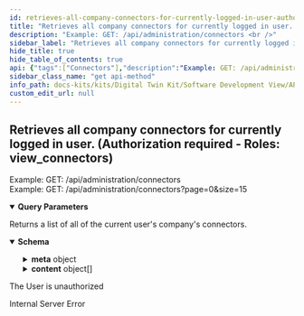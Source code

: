 ```yaml
---
id: retrieves-all-company-connectors-for-currently-logged-in-user-authorization-required-roles-view-connectors
title: "Retrieves all company connectors for currently logged in user. (Authorization required - Roles: view_connectors)"
description: "Example: GET: /api/administration/connectors <br />"
sidebar_label: "Retrieves all company connectors for currently logged in user. (Authorization required - Roles: view_connectors)"
hide_title: true
hide_table_of_contents: true
api: {"tags":["Connectors"],"description":"Example: GET: /api/administration/connectors <br />\r\nExample: GET: /api/administration/connectors?page=0&size=15","parameters":[{"name":"page","in":"query","description":"Optional query parameter defining the requested page number.","schema":{"type":"integer","format":"int32","default":0},"example":0},{"name":"size","in":"query","description":"Optional query parameter defining the number of connectors listed per page.","schema":{"type":"integer","format":"int32","default":15},"example":15}],"responses":{"200":{"description":"Returns a list of all of the current user's company's connectors.","content":{"application/json":{"schema":{"type":"object","properties":{"meta":{"type":"object","properties":{"totalElements":{"type":"integer","format":"int32"},"totalPages":{"type":"integer","format":"int32"},"page":{"type":"integer","format":"int32"},"contentSize":{"type":"integer","format":"int32"}},"additionalProperties":false},"content":{"type":"array","items":{"type":"object","properties":{"name":{"type":"string","nullable":true},"location":{"type":"string","nullable":true},"id":{"type":"string","format":"uuid"},"type":{"enum":["COMPANY_CONNECTOR","CONNECTOR_AS_A_SERVICE"],"type":"string"},"status":{"enum":["PENDING","ACTIVE","INACTIVE"],"type":"string"},"hostId":{"type":"string","format":"uuid","nullable":true},"hostCompanyName":{"type":"string","nullable":true},"selfDescriptionDocumentId":{"type":"string","format":"uuid","nullable":true},"documentName":{"type":"string","nullable":true}},"additionalProperties":false},"nullable":true}},"additionalProperties":false}}}},"401":{"description":"The User is unauthorized"},"500":{"description":"Internal Server Error"}},"method":"get","path":"/api/administration/Connectors","security":[{"Bearer":[]}],"securitySchemes":{"Bearer":{"type":"apiKey","description":"JWT Authorization header using the Bearer scheme. \r\n\r\n Enter 'Bearer' [space] and then your token in the text input below.\r\n\r\nExample: \"Bearer 12345abcdef\"","name":"Authorization","in":"header"}},"info":{"title":"Org.Eclipse.TractusX.Portal.Backend.Administration.Service","version":"v2"},"postman":{"name":"Retrieves all company connectors for currently logged in user. (Authorization required - Roles: view_connectors)","description":{"content":"Example: GET: /api/administration/connectors <br />\r\nExample: GET: /api/administration/connectors?page=0&size=15","type":"text/plain"},"url":{"path":["api","administration","Connectors"],"host":["{{baseUrl}}"],"query":[{"disabled":false,"description":{"content":"Optional query parameter defining the requested page number.","type":"text/plain"},"key":"page","value":""},{"disabled":false,"description":{"content":"Optional query parameter defining the number of connectors listed per page.","type":"text/plain"},"key":"size","value":""}],"variable":[]},"header":[{"key":"Accept","value":"application/json"}],"method":"GET"}}
sidebar_class_name: "get api-method"
info_path: docs-kits/kits/Digital Twin Kit/Software Development View/API EDC Discovery//org-eclipse-tractusx-portal-backend-administration-service
custom_edit_url: null
---
```



## Retrieves all company connectors for currently logged in user. (Authorization required - Roles: view_connectors)



Example: GET: /api/administration/connectors <br />
Example: GET: /api/administration/connectors?page=0&size=15

<details style={{"marginBottom":"1rem"}} data-collapsed={false} open={true}><summary style={{}}><strong>Query Parameters</strong></summary><div><ul><ParamsItem className={"paramsItem"} param={{"name":"page","in":"query","description":"Optional query parameter defining the requested page number.","schema":{"type":"integer","format":"int32","default":0},"example":0}}></ParamsItem><ParamsItem className={"paramsItem"} param={{"name":"size","in":"query","description":"Optional query parameter defining the number of connectors listed per page.","schema":{"type":"integer","format":"int32","default":15},"example":15}}></ParamsItem></ul></div></details><div><ApiTabs><TabItem label={"200"} value={"200"}><div>

Returns a list of all of the current user's company's connectors.

</div><div><MimeTabs schemaType={"response"}><TabItem label={"application/json"} value={"application/json"}><SchemaTabs><TabItem label={"Schema"} value={"Schema"}><details style={{}} data-collapsed={false} open={true}><summary style={{"textAlign":"left"}}><strong>Schema</strong></summary><div style={{"textAlign":"left","marginLeft":"1rem"}}></div><ul style={{"marginLeft":"1rem"}}><SchemaItem collapsible={true} className={"schemaItem"}><details style={{}}><summary style={{}}><strong>meta</strong><span style={{"opacity":"0.6"}}> object</span></summary><div style={{"marginLeft":"1rem"}}><SchemaItem collapsible={false} name={"totalElements"} required={false} deprecated={undefined} schemaDescription={undefined} schemaName={"int32"} qualifierMessage={undefined} defaultValue={undefined}></SchemaItem><SchemaItem collapsible={false} name={"totalPages"} required={false} deprecated={undefined} schemaDescription={undefined} schemaName={"int32"} qualifierMessage={undefined} defaultValue={undefined}></SchemaItem><SchemaItem collapsible={false} name={"page"} required={false} deprecated={undefined} schemaDescription={undefined} schemaName={"int32"} qualifierMessage={undefined} defaultValue={undefined}></SchemaItem><SchemaItem collapsible={false} name={"contentSize"} required={false} deprecated={undefined} schemaDescription={undefined} schemaName={"int32"} qualifierMessage={undefined} defaultValue={undefined}></SchemaItem></div></details></SchemaItem><SchemaItem collapsible={true} className={"schemaItem"}><details style={{}}><summary style={{}}><strong>content</strong><span style={{"opacity":"0.6"}}> object[]</span></summary><div style={{"marginLeft":"1rem"}}><SchemaItem collapsible={false} name={"name"} required={false} deprecated={undefined} schemaDescription={undefined} schemaName={"string"} qualifierMessage={undefined} defaultValue={undefined}></SchemaItem><SchemaItem collapsible={false} name={"location"} required={false} deprecated={undefined} schemaDescription={undefined} schemaName={"string"} qualifierMessage={undefined} defaultValue={undefined}></SchemaItem><SchemaItem collapsible={false} name={"id"} required={false} deprecated={undefined} schemaDescription={undefined} schemaName={"uuid"} qualifierMessage={undefined} defaultValue={undefined}></SchemaItem><SchemaItem collapsible={false} name={"type"} required={false} deprecated={undefined} schemaDescription={undefined} schemaName={"string"} qualifierMessage={"**Possible values:** [`COMPANY_CONNECTOR`, `CONNECTOR_AS_A_SERVICE`]"} defaultValue={undefined}></SchemaItem><SchemaItem collapsible={false} name={"status"} required={false} deprecated={undefined} schemaDescription={undefined} schemaName={"string"} qualifierMessage={"**Possible values:** [`PENDING`, `ACTIVE`, `INACTIVE`]"} defaultValue={undefined}></SchemaItem><SchemaItem collapsible={false} name={"hostId"} required={false} deprecated={undefined} schemaDescription={undefined} schemaName={"uuid"} qualifierMessage={undefined} defaultValue={undefined}></SchemaItem><SchemaItem collapsible={false} name={"hostCompanyName"} required={false} deprecated={undefined} schemaDescription={undefined} schemaName={"string"} qualifierMessage={undefined} defaultValue={undefined}></SchemaItem><SchemaItem collapsible={false} name={"selfDescriptionDocumentId"} required={false} deprecated={undefined} schemaDescription={undefined} schemaName={"uuid"} qualifierMessage={undefined} defaultValue={undefined}></SchemaItem><SchemaItem collapsible={false} name={"documentName"} required={false} deprecated={undefined} schemaDescription={undefined} schemaName={"string"} qualifierMessage={undefined} defaultValue={undefined}></SchemaItem></div></details></SchemaItem></ul></details></TabItem><TabItem label={"Example (from schema)"} value={"Example (from schema)"}><ResponseSamples responseExample={"{\n  \"meta\": {\n    \"totalElements\": 0,\n    \"totalPages\": 0,\n    \"page\": 0,\n    \"contentSize\": 0\n  },\n  \"content\": [\n    {\n      \"name\": \"string\",\n      \"location\": \"string\",\n      \"id\": \"3fa85f64-5717-4562-b3fc-2c963f66afa6\",\n      \"type\": \"COMPANY_CONNECTOR\",\n      \"status\": \"PENDING\",\n      \"hostId\": \"3fa85f64-5717-4562-b3fc-2c963f66afa6\",\n      \"hostCompanyName\": \"string\",\n      \"selfDescriptionDocumentId\": \"3fa85f64-5717-4562-b3fc-2c963f66afa6\",\n      \"documentName\": \"string\"\n    }\n  ]\n}"} language={"json"}></ResponseSamples></TabItem></SchemaTabs></TabItem></MimeTabs></div></TabItem><TabItem label={"401"} value={"401"}><div>

The User is unauthorized

</div><div></div></TabItem><TabItem label={"500"} value={"500"}><div>

Internal Server Error

</div><div></div></TabItem></ApiTabs></div>
      